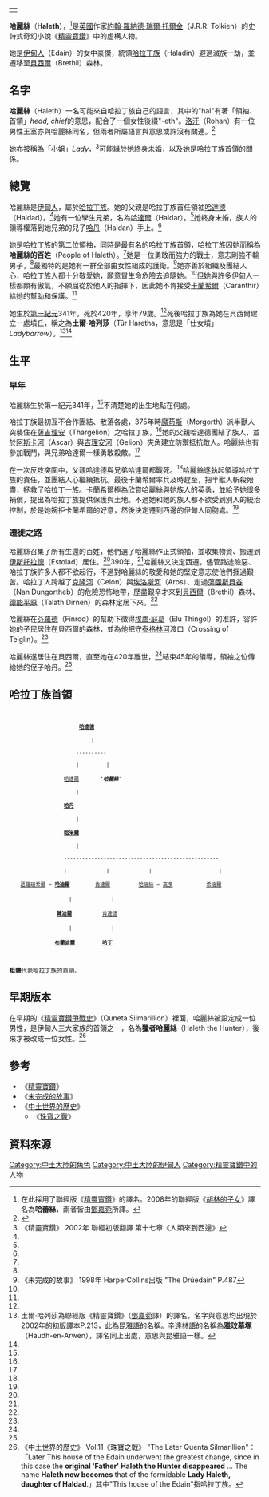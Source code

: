 {|align=right
|-
|{{Tolkienchar |
image_character = |
image_caption = |
Book(s) = 《[[精靈寶鑽|精靈寶鑽]]》<br/>《[[中土世界的歷史|中土世界的歷史]]》 |
character_name = 哈麗絲 |
character_alias = |
character_title = [[哈拉丁族|哈拉丁族]]首領 |
character_race = [[人類_(中土大陸)|人類]] [[伊甸人|伊甸人]] |
character_culture = [[哈拉丁族|哈拉丁族]] |
character_gender = 女性 |
character_realm = [[貝西爾|貝西爾]] |
character_sub_realm = |
character_lifespan = 太陽紀341年 - [[太陽紀|太陽紀]]420年<ref name=autogenerated1>《中土世界的歷史》 Vol.11《珠寶之戰》 "The Later Quenta Silmarillion"</ref> |
character_weapon = | 
}}
|}
'''哈麗絲'''（'''Haleth'''），<ref>在此採用了聯經版《[[精靈寶鑽|精靈寶鑽]]》的譯名。2008年的聯經版《[[胡林的子女|胡林的子女]]》譯名為'''哈蕾絲'''，兩者皆由[[鄧嘉菀|鄧嘉菀]]所譯。</ref>是[[英國|英國]]作家[[約翰·羅納德·瑞爾·托爾金|約翰·羅納德·瑞爾·托爾金]]（J.R.R. Tolkien）的史詩式奇幻小說《[[精靈寶鑽|精靈寶鑽]]》中的虛構人物。

她是[[伊甸人|伊甸人]]（Edain）的女中豪傑，統領[[哈拉丁族|哈拉丁族]]（Haladin）避過滅族一劫，並遷移至[[貝西爾|貝西爾]]（Brethil）森林。

==名字==
'''哈麗絲'''（Haleth）一名可能來自哈拉丁族自己的語言，其中的"hal"有著「領袖、首領」''head, chief''的意思，配合了一個女性後綴"-eth"。[[洛汗|洛汗]]（Rohan）有一位男性王室亦與哈麗絲同名，但兩者所屬語言與意思或許沒有關連。<ref>{{Cite web |url=http://www.tuckborough.net/edain.html#Haleth |title=Thain's Book: Haleth |accessdate=2011-10-22 |archive-date=2011-12-08 |archive-url=https://web.archive.org/web/20111208232038/http://www.tuckborough.net/edain.html#Haleth |dead-url=yes }}</ref>

她亦被稱為「小姐」''Lady''，<ref name=autogenerated2>《精靈寶鑽》 2002年 聯經初版翻譯 第十七章《人類來到西邊》</ref>可能緣於她終身未婚，以及她是哈拉丁族首領的關係。

==總覽==
哈麗絲是[[伊甸人|伊甸人]]，屬於[[哈拉丁族|哈拉丁族]]。她的父親是哈拉丁族首任領袖[[哈達德|哈達德]]（Haldad）。<ref name=autogenerated2 />她有一位孿生兄弟，名為[[哈達爾|哈達爾]]（Haldar）。<ref name=autogenerated2 />她終身未婚，族人的領導權落到她兄弟的兒子[[哈丹|哈丹]]（Haldan）手上。<ref name=autogenerated2 />

她是哈拉丁族的第二位領袖，同時是最有名的哈拉丁族首領，哈拉丁族因她而稱為'''哈麗絲的百姓'''（People of Haleth）。<ref name=autogenerated2 />她是一位勇敢而強力的戰士，意志剛強不輸男子，<ref name=autogenerated2 />最獨特的是她有一群全部由女性組成的護衛。<ref>《未完成的故事》 1998年 HarperCollins出版 "The Drúedain" P.487</ref>她亦善於組織及團結人心，哈拉丁族人都十分敬愛她，願意冒生命危險去追隨她。<ref name=autogenerated2 />但她與許多伊甸人一樣都頗有傲氣，不願屈從於他人的指揮下，因此她不肯接受[[卡蘭希爾|卡蘭希爾]]（Caranthir）給她的幫助和保護。<ref name=autogenerated2 />

她生於[[第一紀元|第一紀元]]341年，死於420年，享年79歲。<ref name=autogenerated1 />死後哈拉丁族為她在貝西爾建立一處墳丘，稱之為'''土爾·哈列莎'''（Tûr Haretha，意思是「仕女墳」''Ladybarrow''）。<ref>土爾·哈列莎為聯經版《精靈寶鑽》（[[鄧嘉菀|鄧嘉菀]]譯）的譯名，名字與意思均出現於2002年的初版譯本P.213，此為[[昆雅語|昆雅語]]的名稱。[[辛達林語|辛達林語]]的名稱為'''雅玟墓塚'''（Haudh-en-Arwen），譯名同上出處，意思與昆雅語一樣。</ref><ref name=autogenerated2 />

==生平==
===早年===
哈麗絲生於第一紀元341年，<ref name=autogenerated1 />不清楚她的出生地點在何處。

哈拉丁族最初互不合作團結、散落各處，375年時[[魔苟斯|魔苟斯]]（Morgorth）派半獸人突襲住在[[薩吉理安|薩吉理安]]（Thargelion）之哈拉丁族，<ref name=autogenerated1 />她的父親哈達德團結了族人，並於[[阿斯卡河|阿斯卡河]]（Ascar）與[[吉理安河|吉理安河]]（Gelion）夾角建立防禦抵抗敵人。哈麗絲也有參加戰鬥，與兄弟哈達爾一樣勇敢殺敵。<ref name=autogenerated2 />

在一次反攻突圍中，父親哈達德與兄弟哈達爾都戰死。<ref name=autogenerated2 />哈麗絲遂執起領導哈拉丁族的責任，並團結人心繼續抵抗。最後卡蘭希爾率兵及時趕至，把半獸人斬殺殆盡，拯救了哈拉丁一族。卡蘭希爾極為欣賞哈麗絲與她族人的英勇，並給予她很多補償，提出為哈拉丁族提供保護與土地。不過她和她的族人都不欲受到別人的統治控制，於是她婉拒卡蘭希爾的好意，然後決定遷到西邊的伊甸人同胞處。<ref name=autogenerated2 /> 

===遷徙之路===
哈麗絲召集了所有生還的百姓，他們選了哈麗絲作正式領袖，並收集物資、搬遷到[[伊斯托拉德|伊斯托拉德]]（Estolad）居住。<ref name=autogenerated2 />390年，<ref name=autogenerated1 />哈麗絲又決定西遷。儘管路途險惡、哈拉丁族許多人都不欲起行，不過對哈麗絲的敬愛和她的堅定意志使他們捱過艱苦。哈拉丁人跨越了[[中土大陸河流列表#C|克隆河]]（Celon）與[[中土大陸河流列表#A|埃洛斯河]]（Aros）、走過[[蕩國斯貝谷|蕩國斯貝谷]]（Nan Dungortheb）的危險恐怖地帶，歷盡艱辛才來到[[貝西爾|貝西爾]]（Brethil）森林、[[德能平原|德能平原]]（Talath Dirnen）的森林定居下來。<ref name=autogenerated2 />

哈麗絲在[[芬羅德·費拉剛|芬羅德]]（Finrod）的幫助下徵得[[埃盧·庭葛|埃盧·庭葛]]（Elu Thingol）的准許，容許她的子民居住在貝西爾的森林，並為他把守[[泰格林河|泰格林河]]渡口（Crossing of Teiglin）。<ref name=autogenerated2 />

哈麗絲遂居住在貝西爾，直至她在420年離世，<ref name=autogenerated1 />結束45年的領導，領袖之位傳給她的侄子哈丹。<ref name=autogenerated2 />

==哈拉丁族首領==

<code>
                        '''[[哈達德|哈達德]]'''
                            |
                       ----------
                       |         |
                   [[哈達爾|哈達爾]]       ''''''哈麗絲''''''
                       |
                   '''[[哈丹|哈丹]]'''
                       |                     
                   '''[[哈米爾|哈米爾]]'''
                       |
                   ---------------------------------------------------
                   |             |             |                      |
   　[[葛羅瑞希爾|葛羅瑞希爾]] = '''[[哈迪爾|哈迪爾]]'''   　　  [[肯達爾|肯達爾]]     　　 [[哈瑞絲|哈瑞絲]] = [[高多|高多]]     　　　 [[希瑞爾|希瑞爾]]
              　     |             |
          　     '''[[韓迪爾|韓迪爾]]'''          [[肯達德|肯達德]]
            　       |             |
                '''[[布蘭迪爾|布蘭迪爾]]'''         '''[[哈丁|哈丁]]'''

'''粗體'''代表哈拉丁族的首領。
</code>

==早期版本==
在早期的《[[精靈寶鑽爭戰史|精靈寶鑽爭戰史]]》（Quneta Silmarillion）裡面，哈麗絲被設定成一位男性，是伊甸人三大家族的首領之一，名為'''獵者哈麗絲'''（Haleth the Hunter），後來才被改成一位女性。<ref>《中土世界的歷史》 Vol.11《珠寶之戰》 "The Later Quenta Silmarillion"：「Later This house of the Edain underwent the greatest change, since in this case the '''original 'Father'  Haleth the Hunter disappeared''' ... The name '''Haleth now becomes''' that of the formidable '''Lady Haleth, daughter of Haldad'''.」其中"This house of the Edain"指哈拉丁族。</ref>

==參考==
*《[[精靈寶鑽|精靈寶鑽]]》
*《[[未完成的故事|未完成的故事]]》
*《[[中土世界的歷史|中土世界的歷史]]》
**《[[珠寶之戰|珠寶之戰]]》

==資料來源==
{{reflist}}

[[Category:中土大陸的角色|Category:中土大陸的角色]]
[[Category:中土大陸的伊甸人|Category:中土大陸的伊甸人]]
[[Category:精靈寶鑽中的人物|Category:精靈寶鑽中的人物]]